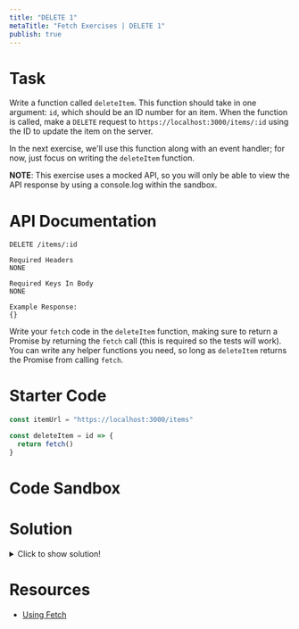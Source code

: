 ```yaml
---
title: "DELETE 1"
metaTitle: "Fetch Exercises | DELETE 1"
publish: true
---
```


# Task

Write a function called `deleteItem`. This function should take in one argument: `id`, which should be an ID number for an item. When the function is called, make a `DELETE` request to `https://localhost:3000/items/:id` using the ID to update the item on the server.

In the next exercise, we'll use this function along with an event handler; for now, just focus on writing the `deleteItem` function.

**NOTE**: This exercise uses a mocked API, so you will only be able to view the API response by using a console.log within the sandbox.

# API Documentation
```
DELETE /items/:id

Required Headers
NONE

Required Keys In Body
NONE

Example Response:
{}
```

Write your `fetch` code in the `deleteItem` function, making sure to return a Promise by returning the `fetch` call (this is required so the tests will work). You can write any helper functions you need, so long as `deleteItem` returns the Promise from calling `fetch`.

# Starter Code

```javascript
const itemUrl = "https://localhost:3000/items"

const deleteItem = id => {
  return fetch()
}
```

# Code Sandbox
<Sandbox src="/fetch-08" />

# Solution

<details>
  <summary>Click to show solution!</summary>

```javascript
const itemUrl = "https://localhost:3000/items"

const deleteItem = (id, data) => {
  return fetch(`${itemUrl}/${id}`, {
    method: "DELETE"
  })
}
```

</details>

# Resources

- [Using Fetch](https://developer.mozilla.org/en-US/docs/Web/API/Fetch_API/Using_Fetch)
